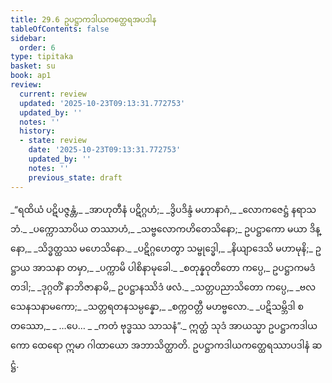 ```yaml
---
title: 29.6 ဥပဋ္ဌာကဒါယကတ္ထေရအပဒါန
tableOfContents: false
sidebar:
  order: 6
type: tipitaka
basket: su
book: ap1
review:
  current: review
  updated: '2025-10-23T09:13:31.772753'
  updated_by: ''
  notes: ''
  history:
  - state: review
    date: '2025-10-23T09:13:31.772753'
    updated_by: ''
    notes: ''
    previous_state: draft
---
```



<ReviewStatus review={frontmatter.review} showDetails={true} />

<HypothesisAnnotation frontmatter={frontmatter} />

<DynamicBreadcrumb />

<Division number="24" book="ap1" e="ch" v="20" p="272">

<Paragraph number="3320" type="verses" book="ap1">
_“ရထိယံ ပဋိပဇ္ဇန္တံ,_  
_အာဟုတီနံ ပဋိဂ္ဂဟံ;_  
_ဒွိပဒိန္ဒံ မဟာနာဂံ,_  
_လောကဇေဋ္ဌံ နရာသဘံ._  

</Paragraph>

</Division>
<Division number="25" book="ap1" e="ch" v="20" p="272">

<Paragraph number="3321" type="verses" book="ap1">
_ပက္ကောသာပိယ တဿာဟံ,_  
_သဗ္ဗလောကဟိတေသိနော;_  
ဥပဋ္ဌာကော မယာ ဒိန္နော,_  
_သိဒ္ဓတ္ထဿ မဟေသိနော._  

</Paragraph>

</Division>
<Division number="26" book="ap1" e="ch" v="20" p="272">

<Paragraph number="3322" type="verses" book="ap1">
_ပဋိဂ္ဂဟေတွာ သမ္ဗုဒ္ဓေါ,_  
_နိယျာဒေသိ မဟာမုနိ;_  
ဥဋ္ဌာယ အာသနာ တမှာ,_  
_ပက္ကာမိ ပါစိနာမုခေါ._  

</Paragraph>

</Division>
<Division number="27" book="ap1" e="ch" v="20" p="273">

<Paragraph number="3323" book="ap1">
_စတုန္နဝုတိတော ကပ္ပေ,_  
ဥပဋ္ဌာကမဒံ တဒါ;_  
_ဒုဂ္ဂတိံ နာဘိဇာနာမိ,_  
ဥပဋ္ဌာနဿိဒံ ဖလံ._  

</Paragraph>

</Division>
<Division number="28" book="ap1" e="ch" v="20" p="273">

<Paragraph number="3324" type="verses" book="ap1">
_သတ္တပညာသိတော ကပ္ပေ,_  
_ဗလသေနသနာမကော;_  
_သတ္တရတနသမ္ပန္နော,_  
_စက္ကဝတ္တီ မဟဗ္ဗလော._  

</Paragraph>

</Division>
<Division number="29" book="ap1" e="ch" v="20" p="273">

<Paragraph number="3325" type="verses" book="ap1">
_ပဋိသမ္ဘိဒါ စတဿော,_  
_ …ပေ… _  
_ကတံ ဗုဒ္ဓဿ သာသနံ”._  

</Paragraph>

<Paragraph number="3326" book="ap1">
ဣတ္ထံ သုဒံ အာယသ္မာ ဥပဋ္ဌာကဒါယကော ထေရော ဣမာ ဂါထာယော အဘာသိတ္ထာတိ.

</Paragraph>
</Division>

<Paragraph number="3327" type="center" book="ap1">
ဥပဋ္ဌာကဒါယကတ္ထေရဿာပဒါနံ ဆဋ္ဌံ.
</Paragraph>